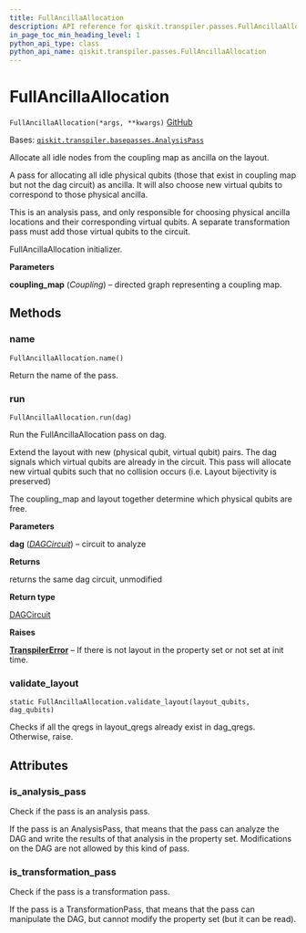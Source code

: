 ```yaml
---
title: FullAncillaAllocation
description: API reference for qiskit.transpiler.passes.FullAncillaAllocation
in_page_toc_min_heading_level: 1
python_api_type: class
python_api_name: qiskit.transpiler.passes.FullAncillaAllocation
---
```


# FullAncillaAllocation

<span id="qiskit.transpiler.passes.FullAncillaAllocation" />

`FullAncillaAllocation(*args, **kwargs)` [GitHub](https://github.com/qiskit/qiskit/tree/stable/0.23/qiskit/transpiler/passes/layout/full_ancilla_allocation.py "view source code")

Bases: [`qiskit.transpiler.basepasses.AnalysisPass`](qiskit.transpiler.AnalysisPass "qiskit.transpiler.basepasses.AnalysisPass")

Allocate all idle nodes from the coupling map as ancilla on the layout.

A pass for allocating all idle physical qubits (those that exist in coupling map but not the dag circuit) as ancilla. It will also choose new virtual qubits to correspond to those physical ancilla.

<Admonition title="Note" type="note">
  This is an analysis pass, and only responsible for choosing physical ancilla locations and their corresponding virtual qubits. A separate transformation pass must add those virtual qubits to the circuit.
</Admonition>

FullAncillaAllocation initializer.

**Parameters**

**coupling\_map** (*Coupling*) – directed graph representing a coupling map.

## Methods

### name

<span id="qiskit.transpiler.passes.FullAncillaAllocation.name" />

`FullAncillaAllocation.name()`

Return the name of the pass.

### run

<span id="qiskit.transpiler.passes.FullAncillaAllocation.run" />

`FullAncillaAllocation.run(dag)`

Run the FullAncillaAllocation pass on dag.

Extend the layout with new (physical qubit, virtual qubit) pairs. The dag signals which virtual qubits are already in the circuit. This pass will allocate new virtual qubits such that no collision occurs (i.e. Layout bijectivity is preserved)

The coupling\_map and layout together determine which physical qubits are free.

**Parameters**

**dag** ([*DAGCircuit*](qiskit.dagcircuit.DAGCircuit "qiskit.dagcircuit.DAGCircuit")) – circuit to analyze

**Returns**

returns the same dag circuit, unmodified

**Return type**

[DAGCircuit](qiskit.dagcircuit.DAGCircuit "qiskit.dagcircuit.DAGCircuit")

**Raises**

[**TranspilerError**](qiskit.transpiler.TranspilerError "qiskit.transpiler.TranspilerError") – If there is not layout in the property set or not set at init time.

### validate\_layout

<span id="qiskit.transpiler.passes.FullAncillaAllocation.validate_layout" />

`static FullAncillaAllocation.validate_layout(layout_qubits, dag_qubits)`

Checks if all the qregs in layout\_qregs already exist in dag\_qregs. Otherwise, raise.

## Attributes

<span id="qiskit.transpiler.passes.FullAncillaAllocation.is_analysis_pass" />

### is\_analysis\_pass

Check if the pass is an analysis pass.

If the pass is an AnalysisPass, that means that the pass can analyze the DAG and write the results of that analysis in the property set. Modifications on the DAG are not allowed by this kind of pass.

<span id="qiskit.transpiler.passes.FullAncillaAllocation.is_transformation_pass" />

### is\_transformation\_pass

Check if the pass is a transformation pass.

If the pass is a TransformationPass, that means that the pass can manipulate the DAG, but cannot modify the property set (but it can be read).

